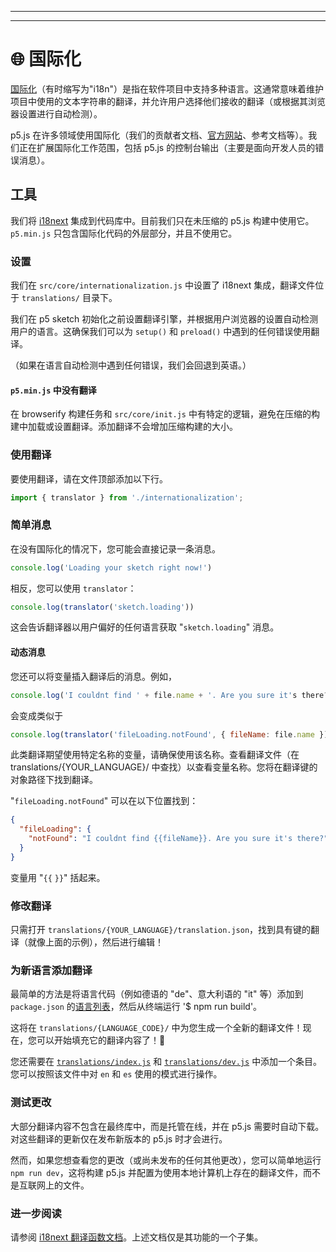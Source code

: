 
---

---
# 🌐 国际化

[国际化](https://developer.mozilla.org/docs/Glossary/Internationalization_and_localization)（有时缩写为"i18n"）是指在软件项目中支持多种语言。这通常意味着维护项目中使用的文本字符串的翻译，并允许用户选择他们接收的翻译（或根据其浏览器设置进行自动检测）。

p5.js 在许多领域使用国际化（我们的贡献者文档、[官方网站](https://p5js.org)、参考文档等）。我们正在扩展国际化工作范围，包括 p5.js 的控制台输出（主要是面向开发人员的错误消息）。

## 工具

我们将 [i18next](https://www.i18next.com) 集成到代码库中。目前我们只在未压缩的 p5.js 构建中使用它。`p5.min.js` 只包含国际化代码的外层部分，并且不使用它。

### 设置

我们在 `src/core/internationalization.js` 中设置了 i18next 集成，翻译文件位于 `translations/` 目录下。

我们在 p5 sketch 初始化之前设置翻译引擎，并根据用户浏览器的设置自动检测用户的语言。这确保我们可以为 `setup()` 和 `preload()` 中遇到的任何错误使用翻译。

（如果在语言自动检测中遇到任何错误，我们会回退到英语。）

#### `p5.min.js` 中没有翻译

在 browserify 构建任务和 `src/core/init.js` 中有特定的逻辑，避免在压缩的构建中加载或设置翻译。添加翻译不会增加压缩构建的大小。

### 使用翻译

要使用翻译，请在文件顶部添加以下行。

```js
import { translator } from './internationalization';
```

### 简单消息

在没有国际化的情况下，您可能会直接记录一条消息。

```js
console.log('Loading your sketch right now!')
```

相反，您可以使用 `translator`：

```js
console.log(translator('sketch.loading'))
```

这会告诉翻译器以用户偏好的任何语言获取 "`sketch.loading`" 消息。

#### 动态消息

您还可以将变量插入翻译后的消息。例如，

```js
console.log('I couldnt find ' + file.name + '. Are you sure it's there?')
```

会变成类似于

```js
console.log(translator('fileLoading.notFound', { fileName: file.name }))
```

此类翻译期望使用特定名称的变量，请确保使用该名称。查看翻译文件（在 translations/{YOUR_LANGUAGE}/ 中查找）以查看变量名称。您将在翻译键的对象路径下找到翻译。

"`fileLoading.notFound`" 可以在以下位置找到：

```json
{
  "fileLoading": {
    "notFound": "I couldnt find {{fileName}}. Are you sure it's there?"
  }
}
```

变量用 "`{{` `}}`" 括起来。

### 修改翻译

只需打开 `translations/{YOUR_LANGUAGE}/translation.json`，找到具有键的翻译（就像上面的示例），然后进行编辑！

### 为新语言添加翻译

最简单的方法是将语言代码（例如德语的 "de"、意大利语的 "it" 等）添加到 `package.json` 的[语言列表](https://github.com/processing/p5.js/blob/84bc1f92c89786f48e5d6fd1045feb649b932eea/package.json#L111-L114)，然后从终端运行 '$ npm run build'。

这将在 `translations/{LANGUAGE_CODE}/` 中为您生成一个全新的翻译文件！现在，您可以开始填充它的翻译内容了！🥖

您还需要在 [`translations/index.js`](../translations/index.js) 和 [`translations/dev.js`](../translations/dev.js) 中添加一个条目。您可以按照该文件中对 `en` 和 `es` 使用的模式进行操作。

### 测试更改
大部分翻译内容不包含在最终库中，而是托管在线，并在 p5.js 需要时自动下载。对这些翻译的更新仅在发布新版本的 p5.js 时才会进行。

然而，如果您想查看您的更改（或尚未发布的任何其他更改），您可以简单地运行 `npm run dev`，这将构建 p5.js 并配置为使用本地计算机上存在的翻译文件，而不是互联网上的文件。

### 进一步阅读

请参阅 [i18next 翻译函数文档](https://www.i18next.com/translation-function/essentials)。上述文档仅是其功能的一个子集。

  